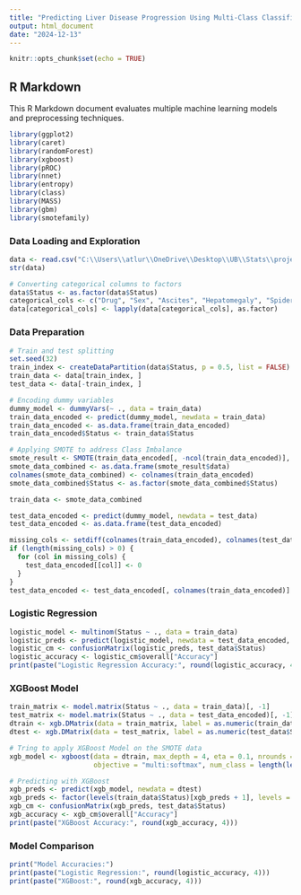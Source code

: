 ---
title: "Predicting Liver Disease Progression Using Multi-Class Classification Models- SMOTE"
output: html_document
date: "2024-12-13"
---

```{r setup, include=FALSE}
knitr::opts_chunk$set(echo = TRUE)
```

## R Markdown

This R Markdown document evaluates multiple machine learning models and preprocessing techniques.

```{r libraries}
library(ggplot2)
library(caret)
library(randomForest)
library(xgboost)
library(pROC)
library(nnet)
library(entropy)
library(class)
library(MASS)
library(gbm)
library(smotefamily)
```

### Data Loading and Exploration

```{r data_loading}
data <- read.csv("C:\\Users\\atlur\\OneDrive\\Desktop\\UB\\Stats\\project\\Data.csv")
str(data)

# Converting categorical columns to factors
data$Status <- as.factor(data$Status)
categorical_cols <- c("Drug", "Sex", "Ascites", "Hepatomegaly", "Spiders", "Edema")
data[categorical_cols] <- lapply(data[categorical_cols], as.factor)
```

### Data Preparation

```{r data_preparation}
# Train and test splitting
set.seed(32)
train_index <- createDataPartition(data$Status, p = 0.5, list = FALSE)
train_data <- data[train_index, ]
test_data <- data[-train_index, ]

# Encoding dummy variables
dummy_model <- dummyVars(~ ., data = train_data)
train_data_encoded <- predict(dummy_model, newdata = train_data)
train_data_encoded <- as.data.frame(train_data_encoded)
train_data_encoded$Status <- train_data$Status

# Applying SMOTE to address Class Imbalance
smote_result <- SMOTE(train_data_encoded[, -ncol(train_data_encoded)], train_data_encoded$Status, K = 5)
smote_data_combined <- as.data.frame(smote_result$data)
colnames(smote_data_combined) <- colnames(train_data_encoded)
smote_data_combined$Status <- as.factor(smote_data_combined$Status)

train_data <- smote_data_combined

test_data_encoded <- predict(dummy_model, newdata = test_data)
test_data_encoded <- as.data.frame(test_data_encoded)

missing_cols <- setdiff(colnames(train_data_encoded), colnames(test_data_encoded))
if (length(missing_cols) > 0) {
  for (col in missing_cols) {
    test_data_encoded[[col]] <- 0
  }
}
test_data_encoded <- test_data_encoded[, colnames(train_data_encoded)]
```

### Logistic Regression

```{r logistic_regression}
logistic_model <- multinom(Status ~ ., data = train_data)
logistic_preds <- predict(logistic_model, newdata = test_data_encoded, type = "class")
logistic_cm <- confusionMatrix(logistic_preds, test_data$Status)
logistic_accuracy <- logistic_cm$overall["Accuracy"]
print(paste("Logistic Regression Accuracy:", round(logistic_accuracy, 4)))
```

### XGBoost Model

```{r xgboost_model}
train_matrix <- model.matrix(Status ~ ., data = train_data)[, -1]
test_matrix <- model.matrix(Status ~ ., data = test_data_encoded)[, -1]
dtrain <- xgb.DMatrix(data = train_matrix, label = as.numeric(train_data$Status) - 1)
dtest <- xgb.DMatrix(data = test_matrix, label = as.numeric(test_data$Status) - 1)

# Tring to apply XGBoost Model on the SMOTE data
xgb_model <- xgboost(data = dtrain, max_depth = 4, eta = 0.1, nrounds = 100, 
                     objective = "multi:softmax", num_class = length(levels(train_data$Status)), verbose = 0)

# Predicting with XGBoost
xgb_preds <- predict(xgb_model, newdata = dtest)
xgb_preds <- factor(levels(train_data$Status)[xgb_preds + 1], levels = levels(test_data$Status))
xgb_cm <- confusionMatrix(xgb_preds, test_data$Status)
xgb_accuracy <- xgb_cm$overall["Accuracy"]
print(paste("XGBoost Accuracy:", round(xgb_accuracy, 4)))
```

### Model Comparison

```{r model_comparison}
print("Model Accuracies:")
print(paste("Logistic Regression:", round(logistic_accuracy, 4)))
print(paste("XGBoost:", round(xgb_accuracy, 4)))
```
